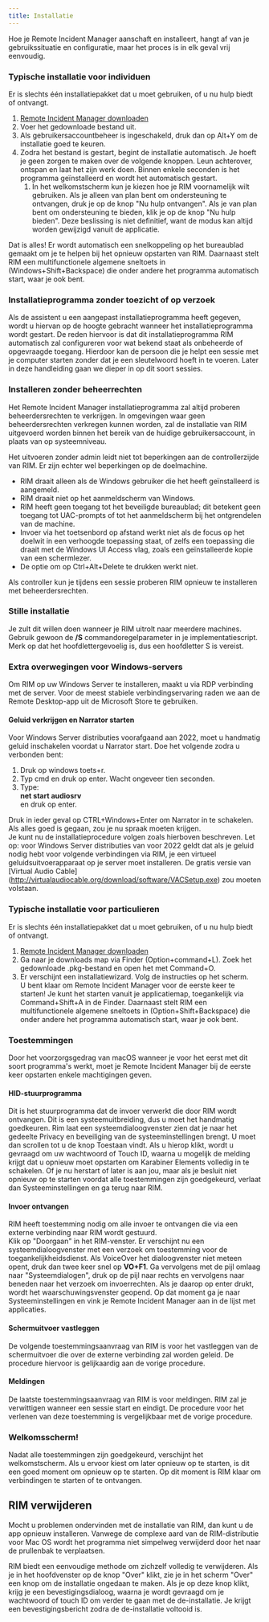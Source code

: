```yaml
---
title: Installatie
---
```



Hoe je Remote Incident Manager aanschaft en installeert, hangt af van je gebruikssituatie en configuratie, maar het proces is in elk geval vrij eenvoudig.
<Windows>
### Typische installatie voor individuen
Er is slechts één installatiepakket dat u moet gebruiken, of u nu hulp biedt of ontvangt.
1. [Remote Incident Manager downloaden](https://getrim.app/win)
1. Voer het gedownloade bestand uit.
1. Als gebruikersaccountbeheer is ingeschakeld, druk dan op Alt+Y om de installatie goed te keuren.
1. Zodra het bestand is gestart, begint de installatie automatisch. Je hoeft je geen zorgen te maken over de volgende knoppen. Leun achterover, ontspan en laat het zijn werk doen. Binnen enkele seconden is het programma geïnstalleerd en wordt het automatisch gestart.  
    1. In het welkomstscherm kun je kiezen hoe je RIM voornamelijk wilt gebruiken. Als je alleen van plan bent om ondersteuning te ontvangen, druk je op de knop "Nu hulp ontvangen". Als je van plan bent om ondersteuning te bieden, klik je op de knop "Nu hulp bieden". Deze beslissing is niet definitief, want de modus kan altijd worden gewijzigd vanuit de applicatie.

Dat is alles! Er wordt automatisch een snelkoppeling op het bureaublad gemaakt om je te helpen bij het opnieuw opstarten van RIM. Daarnaast stelt RIM een multifunctionele algemene sneltoets in (Windows+Shift+Backspace) die onder andere het programma automatisch start, waar je ook bent.
### Installatieprogramma zonder toezicht of op verzoek
Als de assistent u een aangepast installatieprogramma heeft gegeven, wordt u hiervan op de hoogte gebracht wanneer het installatieprogramma wordt gestart. De reden hiervoor is dat dit installatieprogramma RIM automatisch zal configureren voor wat bekend staat als onbeheerde of opgevraagde toegang. Hierdoor kan de persoon die je helpt een sessie met je computer starten zonder dat je een sleutelwoord hoeft in te voeren. Later in deze handleiding gaan we dieper in op dit soort sessies.

### Installeren zonder beheerrechten

Het Remote Incident Manager installatieprogramma zal altijd proberen beheerdersrechten te verkrijgen. In omgevingen waar geen beheerdersrechten verkregen kunnen worden, zal de installatie van RIM uitgevoerd worden binnen het bereik van de huidige gebruikersaccount, in plaats van op systeemniveau.

Het uitvoeren zonder admin leidt niet tot beperkingen aan de controllerzijde van RIM. Er zijn echter wel beperkingen op de doelmachine.

* RIM draait alleen als de Windows gebruiker die het heeft geïnstalleerd is aangemeld. 
* RIM draait niet op het aanmeldscherm van Windows. 
* RIM heeft geen toegang tot het beveiligde bureaublad; dit betekent geen toegang tot UAC-prompts of tot het aanmeldscherm bij het ontgrendelen van de machine. 
* Invoer via het toetsenbord op afstand werkt niet als de focus op het doelwit in een verhoogde toepassing staat, of zelfs een toepassing die draait met de Windows UI Access vlag, zoals een geïnstalleerde kopie van een schermlezer. 
* De optie om op Ctrl+Alt+Delete te drukken werkt niet. 

Als controller kun je tijdens een sessie proberen RIM opnieuw te installeren met beheerdersrechten.

### Stille installatie

Je zult dit willen doen wanneer je RIM uitrolt naar meerdere machines. Gebruik gewoon de **/S** commandoregelparameter in je implementatiescript. Merk op dat het hoofdlettergevoelig is, dus een hoofdletter S is vereist.

### Extra overwegingen voor Windows-servers

Om RIM op uw Windows Server te installeren, maakt u via RDP verbinding met de server. Voor de meest stabiele verbindingservaring raden we aan de Remote Desktop-app uit de Microsoft Store te gebruiken.

#### Geluid verkrijgen en Narrator starten

Voor Windows Server distributies voorafgaand aan 2022, moet u handmatig geluid inschakelen voordat u Narrator start. Doe het volgende zodra u verbonden bent:
1. Druk op windows toets+r.
1. Typ cmd en druk op enter. Wacht ongeveer tien seconden.
1. Type:  
**net start audiosrv**  
en druk op enter.

Druk in ieder geval op CTRL+Windows+Enter om Narrator in te schakelen. Als alles goed is gegaan, zou je nu spraak moeten krijgen.  
Je kunt nu de installatieprocedure volgen zoals hierboven beschreven.
Let op: voor Windows Server distributies van voor 2022 geldt dat als je geluid nodig hebt voor volgende verbindingen via RIM, je een virtueel geluidsuitvoerapparaat op je server moet installeren. De gratis versie van [Virtual Audio Cable] (http://virtualaudiocable.org/download/software/VACSetup.exe) zou moeten volstaan.
</Windows>
<MacOS>
### Typische installatie voor particulieren

Er is slechts één installatiepakket dat u moet gebruiken, of u nu hulp biedt of ontvangt.
1. [Remote Incident Manager downloaden](https://getrim.app/mac)
1. Ga naar je downloads map via Finder (Option+command+L). Zoek het gedownloade .pkg-bestand en open het met Command+O.
1. Er verschijnt een installatiewizard. Volg de instructies op het scherm.  
U bent klaar om Remote Incident Manager voor de eerste keer te starten! Je kunt het starten vanuit je applicatiemap, toegankelijk via Command+Shift+A in de Finder. Daarnaast stelt RIM een multifunctionele algemene sneltoets in (Option+Shift+Backspace) die onder andere het programma automatisch start, waar je ook bent.

### Toestemmingen

Door het voorzorgsgedrag van macOS wanneer je voor het eerst met dit soort programma's werkt, moet je Remote Incident Manager bij de eerste keer opstarten enkele machtigingen geven.

#### HID-stuurprogramma

Dit is het stuurprogramma dat de invoer verwerkt die door RIM wordt ontvangen. Dit is een systeemuitbreiding, dus u moet het handmatig goedkeuren. Rim laat een systeemdialoogvenster zien dat je naar het gedeelte Privacy en beveiliging van de systeeminstellingen brengt. U moet dan scrollen tot u de knop Toestaan vindt. Als u hierop klikt, wordt u gevraagd om uw wachtwoord of Touch ID, waarna u mogelijk de melding krijgt dat u opnieuw moet opstarten om Karabiner Elements volledig in te schakelen. Of je nu herstart of later is aan jou, maar als je besluit niet opnieuw op te starten voordat alle toestemmingen zijn goedgekeurd, verlaat dan Systeeminstellingen en ga terug naar RIM.

#### Invoer ontvangen

RIM heeft toestemming nodig om alle invoer te ontvangen die via een externe verbinding naar RIM wordt gestuurd.  
Klik op "Doorgaan" in het RIM-venster. Er verschijnt nu een systeemdialoogvenster met een verzoek om toestemming voor de toegankelijkheidsdienst. Als VoiceOver het dialoogvenster niet meteen opent, druk dan twee keer snel op **VO+F1**. Ga vervolgens met de pijl omlaag naar "Systeemdialogen", druk op de pijl naar rechts en vervolgens naar beneden naar het verzoek om invoerrechten. Als je daarop op enter drukt, wordt het waarschuwingsvenster geopend. Op dat moment ga je naar Systeeminstellingen en vink je Remote Incident Manager aan in de lijst met applicaties.

#### Schermuitvoer vastleggen

De volgende toestemmingsaanvraag van RIM is voor het vastleggen van de schermuitvoer die over de externe verbinding zal worden geleid. De procedure hiervoor is gelijkaardig aan de vorige procedure.

#### Meldingen

De laatste toestemmingsaanvraag van RIM is voor meldingen. RIM zal je verwittigen wanneer een sessie start en eindigt. De procedure voor het verlenen van deze toestemming is vergelijkbaar met de vorige procedure.

### Welkomsscherm!

Nadat alle toestemmingen zijn goedgekeurd, verschijnt het welkomstscherm. Als u ervoor kiest om later opnieuw op te starten, is dit een goed moment om opnieuw op te starten. Op dit moment is RIM klaar om verbindingen te starten of te ontvangen.

## RIM verwijderen

Mocht u problemen ondervinden met de installatie van RIM, dan kunt u de app opnieuw installeren. Vanwege de complexe aard van de RIM-distributie voor Mac OS wordt het programma niet simpelweg verwijderd door het naar de prullenbak te verplaatsen.

RIM biedt een eenvoudige methode om zichzelf volledig te verwijderen. Als je in het hoofdvenster op de knop "Over" klikt, zie je in het scherm "Over" een knop om de installatie ongedaan te maken. Als je op deze knop klikt, krijg je een bevestigingsdialoog, waarna je wordt gevraagd om je wachtwoord of touch ID om verder te gaan met de de-installatie. Je krijgt een bevestigingsbericht zodra de de-installatie voltooid is.
</MacOS>
